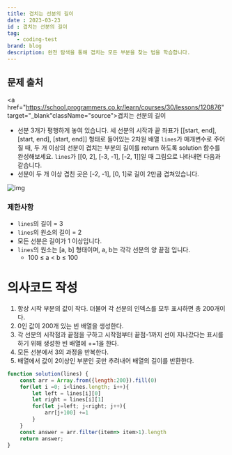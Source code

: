 ```yaml
---
title: 겹치는 선분의 길이
date : 2023-03-23
id : 겹치는 선분의 길이
tag: 
   - coding-test
brand: blog
description: 완전 탐색을 통해 겹치는 모든 부분을 찾는 법을 학습합니다.
---
```


## 문제 출처
<a href="https://school.programmers.co.kr/learn/courses/30/lessons/120876" target="_blank"className="source">겹치는 선분의 길이</a>

- 선분 3개가 평행하게 놓여 있습니다. 세 선분의 시작과 끝 좌표가 [[start, end], [start, end], [start, end]] 형태로 들어있는 2차원 배열 `lines`가 매개변수로 주어질 때, 두 개 이상의 선분이 겹치는 부분의 길이를 return 하도록 solution 함수를 완성해보세요. `lines`가 [[0, 2], [-3, -1], [-2, 1]]일 때 그림으로 나타내면 다음과 같습니다.
- 선분이 두 개 이상 겹친 곳은 [-2, -1], [0, 1]로 길이 2만큼 겹쳐있습니다.

<img src="https://file.notion.so/f/s/3e59c30e-24e2-4a1e-8047-ea717efcf575/Untitled.png?id=ea5db901-fa79-475c-a36b-f5ba9be44b63&table=block&spaceId=ff5faddb-d222-44da-a1dd-6221b00592ce&expirationTimestamp=1693303200000&signature=V85xqGiTqIxVFelZN3SxELolOBn71UPqaH500iKrdZ4&downloadName=Untitled.png" alt="img" />

### 제한사항

- `lines`의 길이 = 3
- `lines`의 원소의 길이 = 2
- 모든 선분은 길이가 1 이상입니다.
- `lines`의 원소는 [a, b] 형태이며, a, b는 각각 선분의 양 끝점 입니다.
    - 100 ≤ a < b ≤ 100

# 의사코드 작성

1. 항상 시작 부분의 값이 작다. 더불어 각 선분의 인덱스를 모두 표시하면 총 200개이다. 
2. 0인 값이 200개 있는 빈 배열을 생성한다.
3. 각 선분의 시작점과 끝점을 구하고 시작점부터 끝점-1까지 선이 지나갔다는 표시를 하기 위해 생성한 빈 배열에 +=1을 한다.
4. 모든 선분에서 3의 과정을 반복한다.
5. 배열에서 값이 2이상인 부분인 곳만 추려내어 배열의 길이를 반환한다.


```js
function solution(lines) {
    const arr = Array.from({length:200}).fill(0)
    for(let i =0; i<lines.length; i++){
        let left = lines[i][0]
        let right = lines[i][1]
        for(let j=left; j<right; j++){
            arr[j+100] +=1
        }
    }
    const answer = arr.filter(item=> item>1).length
    return answer;
}
```
